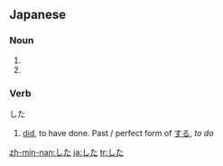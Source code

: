 ==Japanese==
===Noun===
{{ja-noun|h|rom=shita}}
# {{japdef|下|[[below]], [[down]], [[under]], [[low]]}}
# {{japdef|舌|[[tongue]]; [[taste]], [[palate]]}}

===Verb===
した
# [[did]], to have done. Past / perfect form of [[する]], ''to do''

[[zh-min-nan:した]]
[[ja:した]]
[[tr:した]]